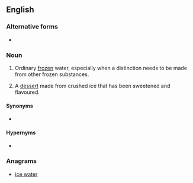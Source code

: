 ==English==

===Alternative forms===
* {{l|en|water-ice}} {{gloss|seldom}}<!-- http://m.esa.int/spaceinimages/Images/2015/11/Trace_Gas_Orbiter_instruments -->

===Noun===
{{en-noun|~}}

# {{lb|en|physics|uncountable}} Ordinary [[frozen]] water, especially when a distinction needs to be made from other frozen substances.
# {{lb|en|countable}} A [[dessert]] made from crushed ice that has been sweetened and flavoured.

====Synonyms====
* {{sense|physics}} {{l|en|ice}}

====Hypernyms====
* {{sense|physics}} {{l|en|ice}}

===Anagrams===
* [[ice water#English|ice water]]